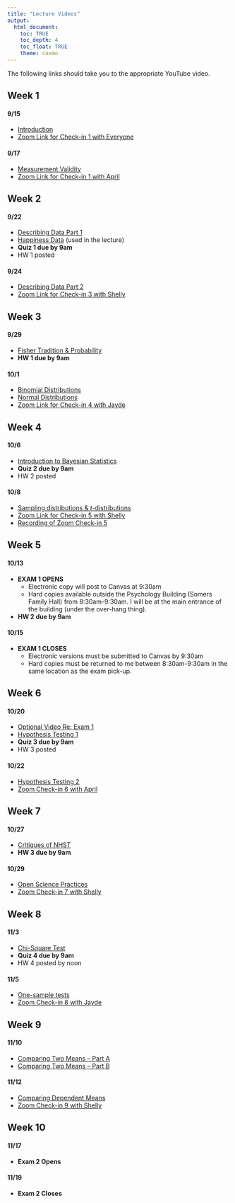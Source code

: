 ```yaml
---
title: "Lecture Videos"
output: 
  html_document:
    toc: TRUE
    toc_depth: 4
    toc_float: TRUE
    theme: cosmo
---
```


The following links should take you to the appropriate YouTube video.

## Week 1
#### 9/15

- [Introduction](https://youtu.be/0w6LF4Z0b60)
- [Zoom Link for Check-in 1 with Everyone](https://wustl.zoom.us/j/94508468165?pwd=ZlhqazhTTDliUWcrYUc0SHNVREc3dz09)

#### 9/17

- [Measurement Validity](https://youtu.be/ygvxDHE5In4)
- [Zoom Link for Check-in 1 with April](https://wustl.zoom.us/j/98006752991?pwd=ZHFFTmluUVJ3S3Z2R1lnaDVkODEvUT09)

## Week 2
#### 9/22

- [Describing Data Part 1](https://youtu.be/OeWELMpEbNQ)
- [Happiness Data](data/world_happiness_2015.csv) (used in the lecture)
- **Quiz 1 due by 9am**
- HW 1 posted

#### 9/24

- [Describing Data Part 2](https://youtu.be/bC3i5Zvkg8w)
- [Zoom Link for Check-in 3 with Shelly](https://wustl.zoom.us/j/94510139791?pwd=RDFnZjdiVW1QT1ZZR1h0OWpnUnQ1Zz09)

## Week 3
#### 9/29

- [Fisher Tradition & Probability](https://youtu.be/EvQ6nT5kP70)
- **HW 1 due by 9am**

#### 10/1

- [Binomial Distributions](https://youtu.be/nYWX4d3TDVo)
- [Normal Distributions](https://youtu.be/dTtfxVoB2XY)
- [Zoom Link for Check-in 4 with Jayde](https://wustl.zoom.us/j/95247533976?pwd=ZEZ3aTEzRzlEWURpaTJxYThqdktyUT09)

## Week 4
#### 10/6

- [Introduction to Bayesian Statistics](https://youtu.be/giLi4I9utZo)
- **Quiz 2 due by 9am**
- HW 2 posted

#### 10/8

- [Sampling distributions & $t$-distributions](https://youtu.be/H5hlZbuHuW4)
- [Zoom Link for Check-in 5 with Shelly](https://wustl.zoom.us/j/92791152076?pwd=Tmw3RFlpakVHemhoWVlyS1Y3WGpMQT09)
- [Recording of Zoom Check-in 5](https://youtu.be/a3RBql5_HpA)

## Week 5
#### 10/13

- **EXAM 1 OPENS**
  - Electronic copy will post to Canvas at 9:30am 
  - Hard copies available outside the Psychology Building (Somers Family Hall) from 8:30am-9:30am. I will be at the main entrance of the building (under the over-hang thing).
- **HW 2 due by 9am**

#### 10/15

- **EXAM 1 CLOSES**
  - Electronic versions must be submitted to Canvas by 9:30am
  - Hard copies must be returned to me between 8:30am-9:30am in the same location as the exam pick-up.
  
## Week 6
#### 10/20

- [Optional Video Re: Exam 1](https://youtu.be/JQldHHf9CHk)
- [Hypothesis Testing 1](https://youtu.be/2a4RHleMnh4)
- **Quiz 3 due by 9am**
- HW 3 posted

#### 10/22

- [Hypothesis Testing 2](https://youtu.be/uhCtguQF9aA)
- [Zoom Check-in 6 with April](https://wustl.zoom.us/j/94955983019?pwd=andNdmthbkZISGxDaFdwUGhNaFZEdz09)

## Week 7
#### 10/27

- [Critiques of NHST](https://youtu.be/rIJo_AjtzA0)
- **HW 3 due by 9am**

#### 10/29

- [Open Science Practices](https://youtu.be/vR59nHYKqoo)
- [Zoom Check-in 7 with Shelly](https://wustl.zoom.us/j/93074025592?pwd=bkFOS2FpaGFmcWxTQkNlNnRockdMZz09)

## Week 8
#### 11/3

- [Chi-Square Test](https://youtu.be/9oBpECAs4sc)
- **Quiz 4 due by 9am**
- HW 4 posted by noon

#### 11/5

- [One-sample tests](https://youtu.be/5Te2tZsqjD0)
- [Zoom Check-in 8 with Jayde](https://wustl.zoom.us/j/92763597580?pwd=UzJKSW0xemZBY3dIVTRob2s5T1dyUT09)

## Week 9
#### 11/10

- [Comparing Two Means -- Part A](https://youtu.be/P4_k1RtvmHo)
- [Comparing Two Means -- Part B](https://youtu.be/pX1X3eT8asA)

#### 11/12

- [Comparing Dependent Means](https://youtu.be/5Oj9RQnLWyM)
- [Zoom Check-in 9 with Shelly](https://wustl.zoom.us/j/92678939360?pwd=NHF4TCsxY1ppQWhIZGZtenMzRFpnUT09)

## Week 10
#### 11/17

- **Exam 2 Opens**

#### 11/19

- **Exam 2 Closes**
